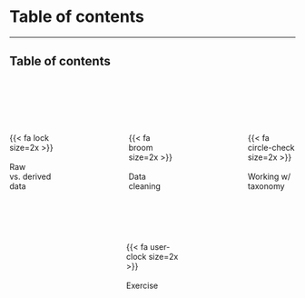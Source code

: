 # Table of contents

---

## Table of contents

<br>
<br>
<br>
<br>


:::: { .columns }

::: { .column .center width="20%"}
{{< fa lock size=2x >}}
<br><br>
Raw vs. derived data
:::

::: { .column .center width="20%"}
:::

::: { .column .center width="20%"}
{{< fa broom size=2x >}}
<br><br>
Data cleaning
:::

::: { .column .center width="20%"}
:::

::: { .column .center width="20%"}
{{< fa circle-check size=2x >}}
<br><br>
Working w/ taxonomy
:::

::::


<br>
<br>


:::: { .columns }

::: { .column .center width="40%"}
:::

::: { .column .center width="20%"}
{{< fa user-clock size=2x >}}
<br><br>
Exercise
:::

::: { .column .center width="40%"}
:::
::::
